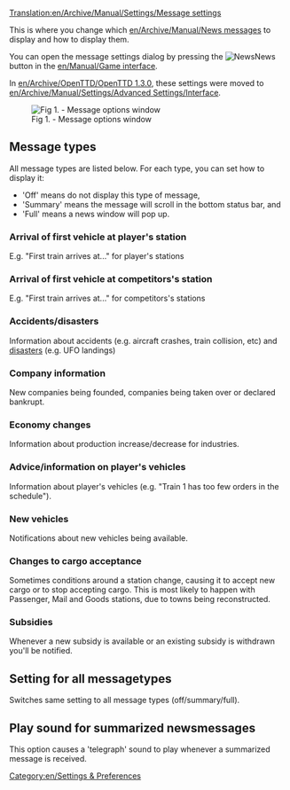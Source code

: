 [[Translation:en/Archive/Manual/Settings/Message settings]]
{{en/Historic|'''The place for configuring message options has been integrated into the [[en/Archive/Manual/Settings/Advanced Settings/Interface]] in OpenTTD 1.3.0 or newer.'''}}


This is where you change which [[en/Archive/Manual/News messages]] to display and how to display them.

You can open the message settings dialog by pressing the [[File:en/Manual html 2a55c3aa.png|News]]News button in the [[en/Manual/Game interface]].

In [[en/Archive/OpenTTD/OpenTTD 1.3.0]], these settings were moved to [[en/Archive/Manual/Settings/Advanced Settings/Interface]].

[[File:en/Messageoptions.png|center|none|frame|Fig 1. - Message options window]]


{{en/Feature|-1.2}}

== Message types ==
All message types are listed below. For each type, you can set how to display it:
* 'Off' means do not display this type of message,
* 'Summary' means the message will scroll in the bottom status bar, and
* 'Full' means a news window will pop up.

=== Arrival of first vehicle at player's station ===
E.g. "First train arrives at..." for player's stations

=== Arrival of first vehicle at competitors's station ===
E.g. "First train arrives at..." for competitors's stations

=== Accidents/disasters ===
Information about accidents (e.g. aircraft crashes, train collision, etc) and [[en/Manual/Disasters|disasters]] (e.g. UFO landings)

=== Company information ===
New companies being founded, companies being taken over or declared bankrupt.

=== Economy changes ===
Information about production increase/decrease for industries.

=== Advice/information on player's vehicles ===
Information about player's vehicles (e.g. "Train 1 has too few orders in the schedule").

=== New vehicles ===
Notifications about new vehicles being available.

=== Changes to cargo acceptance ===
Sometimes conditions around a station change, causing it to accept new cargo or to stop accepting cargo. This is most likely to happen with Passenger, Mail and Goods stations, due to towns being reconstructed.

=== Subsidies ===
Whenever a new subsidy is available or an existing subsidy is withdrawn you'll be notified.

== Setting for all messagetypes ==
Switches same setting to all message types (off/summary/full).

== Play sound for summarized newsmessages ==
This option causes a 'telegraph' sound to play whenever a summarized message is received.


[[Category:en/Settings & Preferences]]
